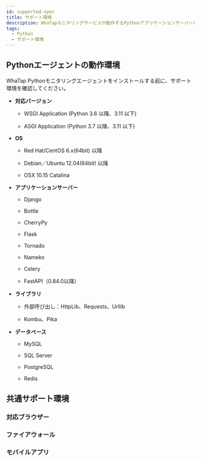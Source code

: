 ```yaml
---
id: supported-spec
title: サポート環境
description: WhaTapモニタリングサービスが動作するPythonアプリケーションサーバーの基本スペックについて説明します。
tags:
  - Python
  - サポート環境
---
```


## Pythonエージェントの動作環境

WhaTap Pythonモニタリングエージェントをインストールする前に、サポート環境を確認してください。

- **対応バージョン**

  - WSGI Application (Python 3.6 以降、3.11 以下)

  - ASGI Application (Python 3.7 以降、3.11 以下)

- **OS**

  - Red Hat/CentOS 6.x(64bit) 以降

  - Debian／Ubuntu 12.04(64bit) 以降

  - OSX 10.15 Catalina

- **アプリケーションサーバー**

  - Django

  - Bottle

  - CherryPy

  - Flask

  - Tornado

  - Nameko

  - Celery

  - FastAPI（0.84.0以降）

- **ライブラリ**

  - 外部呼び出し：HttpLib、Requests、Urllib

  - Kombu、Pika

- **データベース**

  - MySQL

  - SQL Server

  - PostgreSQL

  - Redis

## 共通サポート環境

### 対応ブラウザー


<Supportedbrowser />

### ファイアウォール


<Proxy />

### モバイルアプリ


<Mobileapp />
